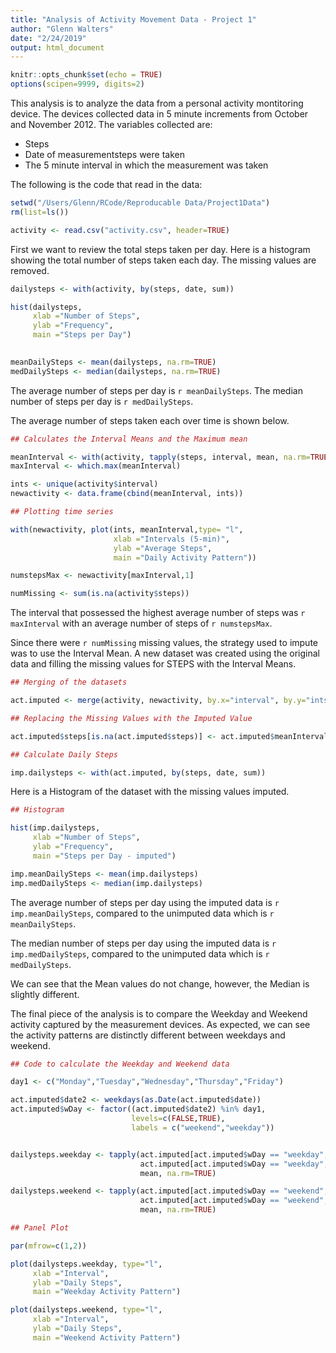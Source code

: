```yaml
---
title: "Analysis of Activity Movement Data - Project 1"
author: "Glenn Walters"
date: "2/24/2019"
output: html_document
---
```


```r
knitr::opts_chunk$set(echo = TRUE)
options(scipen=9999, digits=2)
```

This analysis is to analyze the data from a personal activity montitoring device. The devices collected data in 5 minute increments from October and November 2012.  The variables collected are:

- Steps
- Date of measurementsteps were taken
- The 5 minute interval in which the measurement was taken

The following is the code that read in the data:

```r
setwd("/Users/Glenn/RCode/Reproducable Data/Project1Data")
rm(list=ls())

activity <- read.csv("activity.csv", header=TRUE)
```

First we want to review the total steps taken per day.  Here is a histogram showing the total number of steps taken each day.  The missing values are removed.

```r

dailysteps <- with(activity, by(steps, date, sum))

hist(dailysteps,
     xlab ="Number of Steps",
     ylab ="Frequency",
     main ="Steps per Day")
     

meanDailySteps <- mean(dailysteps, na.rm=TRUE)
medDailySteps <- median(dailysteps, na.rm=TRUE)

```

The average number of steps per day is `r meanDailySteps`.
The median number of steps per day is `r medDailySteps`.

The average number of steps taken each over time is shown below.

```r
## Calculates the Interval Means and the Maximum mean

meanInterval <- with(activity, tapply(steps, interval, mean, na.rm=TRUE))
maxInterval <- which.max(meanInterval)

ints <- unique(activity$interval)
newactivity <- data.frame(cbind(meanInterval, ints))

## Plotting time series

with(newactivity, plot(ints, meanInterval,type= "l",
                       xlab ="Intervals (5-min)",
                       ylab ="Average Steps",
                       main ="Daily Activity Pattern"))

numstepsMax <- newactivity[maxInterval,1]

numMissing <- sum(is.na(activity$steps))

```

The interval that possessed the highest average number of steps was `r maxInterval` with an average number of steps of `r numstepsMax`.

Since there were `r numMissing` missing values, the strategy used to impute was to use the Interval Mean.  A new dataset was created using the original data and filling the missing values for STEPS with the Interval Means.


```r

## Merging of the datasets

act.imputed <- merge(activity, newactivity, by.x="interval", by.y="ints")

## Replacing the Missing Values with the Imputed Value

act.imputed$steps[is.na(act.imputed$steps)] <- act.imputed$meanInterval[is.na(act.imputed$steps)]

## Calculate Daily Steps

imp.dailysteps <- with(act.imputed, by(steps, date, sum))

```

Here is a Histogram of the dataset with the missing values imputed.
```r

## Histogram

hist(imp.dailysteps,
     xlab ="Number of Steps",
     ylab ="Frequency",
     main ="Steps per Day - imputed")

imp.meanDailySteps <- mean(imp.dailysteps)
imp.medDailySteps <- median(imp.dailysteps)

```

The average number of steps per day using the imputed data is `r imp.meanDailySteps`, compared to the unimputed data which is `r meanDailySteps`.

The median number of steps per day using the imputed data is `r imp.medDailySteps `, compared to the unimputed data which is `r medDailySteps`.

We can see that the Mean values do not change, however, the Median is slightly different.

The final piece of the analysis is to compare the Weekday and Weekend activity captured by the measurement devices.  As expected, we can see the activity patterns are distinctly different between weekdays and weekend.

```r

## Code to calculate the Weekday and Weekend data

day1 <- c("Monday","Tuesday","Wednesday","Thursday","Friday")

act.imputed$date2 <- weekdays(as.Date(act.imputed$date))
act.imputed$wDay <- factor((act.imputed$date2) %in% day1, 
                           levels=c(FALSE,TRUE),
                           labels = c("weekend","weekday"))


dailysteps.weekday <- tapply(act.imputed[act.imputed$wDay == "weekday",]$steps,
                             act.imputed[act.imputed$wDay == "weekday",]$interval,
                             mean, na.rm=TRUE)

dailysteps.weekend <- tapply(act.imputed[act.imputed$wDay == "weekend",]$steps,
                             act.imputed[act.imputed$wDay == "weekend",]$interval,
                             mean, na.rm=TRUE)

## Panel Plot

par(mfrow=c(1,2))

plot(dailysteps.weekday, type="l",
     xlab ="Interval",
     ylab ="Daily Steps",
     main ="Weekday Activity Pattern")

plot(dailysteps.weekend, type="l",
     xlab ="Interval",
     ylab ="Daily Steps",
     main ="Weekend Activity Pattern")


```